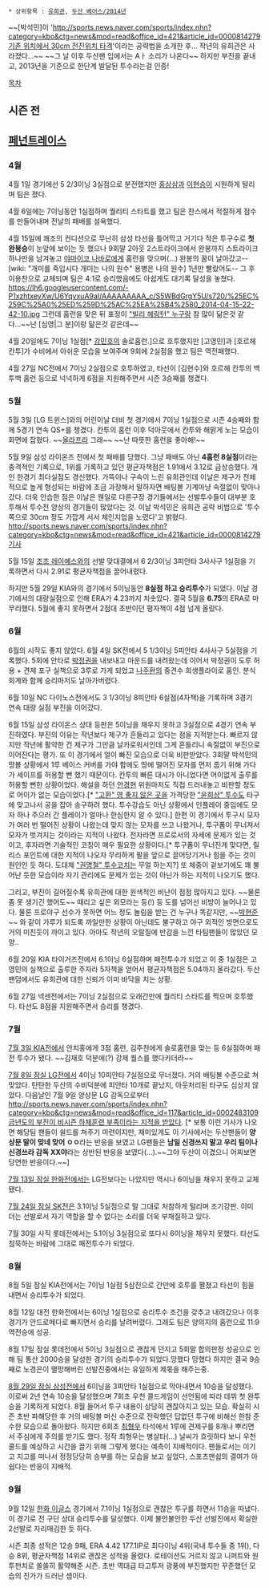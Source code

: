  * 상위항목 : [[유희관]], [[두산 베어스/2014년]]

~~[박석민]이 '[[http://sports.news.naver.com/sports/index.nhn?category=kbo&ctg=news&mod=read&office_id=421&article_id=0000814279 기존 위치에서 30cm 전진위치 타격]]'이라는 공략법을 소개한 후... 작년의 유희관은 사라졌다...~~ 
~~그 날 이후 두산팬 입에서는 Aㅏ 소리가 나온다~~
하지만 부진을 끝내고, 2013년을 기준으로 한단계 발달된 투수라는걸 인증!

[[목차]]
== 시즌 전 ==

== [[페넌트레이스]] ==
=== 4월 ===
4월 1일 경기에선 5 2/3이닝 3실점으로 분전했지만 [[홍상삼]]과 [[이현승]]이 시원하게 털리며 팀은 졌다.

4월 6일에는 7이닝동안 1실점하며 퀄리티 스타트를 했고 팀은 찬스에서 적절하게 점수를 만들어내며 전날의 패배를 설욕했다.

4월 15일에 쾌조의 컨디션으로 무난히 삼성 타선을 틀어막고 거기다 적은 투구수로 '''첫 완봉승'''이 눈앞에 보이는 듯 했으나 9회말 2아웃 2스트라이크에서 완봉까지 스트라이크 하나만을 남겨놓고 [[야마이코 나바로]]에게 홈런을 맞으며(...) 완봉의 꿈이 날아갔고--[wiki: "개미를 죽입시다 개미는 나의 원수" 용병은 나의 원수] 1년만 빨랐어도-- 그 후 이용찬으로 교체되며 팀은 4:1로 승리했음에도 아쉽게도 대기록 달성을 놓쳤다.
https://lh6.googleusercontent.com/-P1xzhtxeyXw/U6YqyxuA9aI/AAAAAAAAA_c/S5WBdGrgY5U/s720/%25EC%259C%25A0%25ED%259D%25AC%25EA%25B4%2580_2014-04-15-22-42-10.jpg 그런데 홈런을 맞은 뒤 표정이 [["빌리 헤링턴" 누구]]랑 참 많이 닮은것 같다...~~난 [심영|그 분]이랑 닮은것 같은데~~

4월 20일에도 7이닝 1실점[* [[강민호]]의 솔로홈런.]으로 호투했지만 [고영민]과 [호르헤 칸투]가 수비에서 아쉬운 모습을 보여주며 9회에 2실점을 했고 팀은 역전패했다.

4월 27일 NC전에서 7이닝 2실점으로 호투하였고, 타선이 [김현수]와 호르헤 칸투의 백투백 홈런 등으로 넉넉하게 6점을 지원해주면서 시즌 3승째를 챙겼다.

=== 5월 ===
5월 3일 [LG 트윈스]와의 어린이날 더비 첫 경기에서 7이닝 1실점으로 시즌 4승째와 함께 5경기 연속 QS+를 챙겼다. 칸투의 홈런 이후 덕아웃에서 칸투와 해맑게 노는 모습이 화면에 잡혔다. ~~[[올라프(겨울왕국)|올라프]]라 그래~~ ~~난 따뜻한 홈런을 좋아해!~~

5월 9일 삼성 라이온즈 전에서 첫 패배를 당했다. 그냥 패배도 아닌 '''4홈런 8실점'''이라는 충격적인 기록으로, 1위를 기록하고 있던 평균자책점은 1.91에서 3.12로 급상승했다. 개인 한경기 최다실점도 경신했다. 가뜩이나 구속이 느린 유희관인데 이날은 제구가 전체적으로 높게 형성되는 바람에 조금 과장해서 말하자면 배팅볼 기계마냥 속절없이 맞아나갔다. 더욱 안습한 점은 이날은 웬일로 다른구장 경기들에서는 선발투수들이 대부분 호투해서 투수전 양상의 경기들이 많았다는 것. 이날 박석민은 유희관 공략 비법으로 '투수 쪽으로 30cm 정도 가깝게 서서 체인지업을 노렸다'고 밝혔다. [[http://sports.news.naver.com/sports/index.nhn?category=kbo&ctg=news&mod=read&office_id=421&article_id=0000814279 기사]]

5월 15일 [[조조 레이예스]]와의 선발 맞대결에서 6 2/3이닝 3피안타 3사사구 1실점을 기록하면서 다시 2.91로 평균자책점을 끌어내렸다.

하지만 5월 29일 KIA와의 경기에서 5이닝동안 '''8실점 하고 승리투수'''가 되었다. 이날 경기에서의 대량실점으로 인해 ERA가 4.23까지 치솟았다. 결국 5월을 '''6.75'''의 ERA로 마무리했다. 5월에 좋지 못하면서 2점대 초반이던 평자책이 4점 넘게 올랐다.

=== 6월 ===
6월의 시작도 좋지 않았다. 6월 4일 SK전에서 5 1/3이닝 5피안타 4사사구 5실점을 기록했다. 5회에 안타로 [[박정권]]을 내보내고 마운드를 내려왔는데 이어서 박정권이 도루 허용 + 견제 포구 실책으로 3루로 가게 되었고 [[나주환]]의 중견수 희생플라이로 홈인. 분식회계와 함께 승리마저도 날아가버렸다. 

6월 10일 NC 다이노스전에서도 3 1/3이닝 8피안타 6실점(4자책)을 기록하며 3경기 연속 대량 실점 부진을 이어갔다.

6월 15일 삼성 라이온스 상대 등판은 5이닝을 채우지 못하고 3실점으로 4경기 연속 부진하였다. 부진의 이유는 작년보다 제구가 흔들리고 있다는 점을 지적받는다. 빠르지 않지만 작년에 활약한 건 제구가 그만큼 날카로워서인데 그게 흔들리니 속절없이 부진으로 이어진다는 평가. 또 이 경기에서 얼이 빠진 모습으로 더욱 비판받았다. 3회말 박석민의 땅볼 상황에서 1루 베이스 커버를 가야 함에도 땅에 떨어진 모자를 먼저 줍기 위해 가다가 세이프를 허용할 뻔 했기 때문이다. 칸투의 빠른 대시가 아니었다면 어이없게 출루를 허용할 뻔한 상황이었다. 해설을 하던 [[안경현]] 위원마저도 직접 드러내놓고 비판할 정도로 어이가 없는 모습이었다.[* [["고환" 영 좋지 않은 곳]]을 가격당한 [["윤희상" 투수]]도 타구에 맞고나서 공을 잡아 송구하려 했다. 투수강습도 아닌 상황에서 인플레이 중임에도 모자 하나 주으러 간 플레이가 얼마나 한심한지 알 수 있다.] 한편 이 경기에서 투구시 모자가 여러 번 떨어진 상황이 나왔는데 맞지 않는 모자를 쓰고 나왔거나, 투구폼이 무너져서 모자가 벗겨지는 것이라는 지적이 나왔다. 전자라면 프로로서의 자세에 문제가 있는 것이고, 후자라면 기술적인 코칭이 매우 필요한 상황이다.[* 투구폼이 무너진게 맞다면, 릴리스 포인트에 대한 지적이 나오자 무리하게 팔을 앞으로 끌어당기거나 힘을 주는 것이 원인인 듯 하다. 도대체 [["권명철" 투수코치]]는 무얼 하는지?] 또 체중이 겉보기에도 꽤 불어난 듯한 모습이라 자기 관리에도 문제가 있는 것이 아닌가 하는 지적이 나오기도 했다.

그리고, 부진이 길어질수록 유희관에 대한 원색적인 비난이 점점 많아지고 있다. ~~물론 좀 못 생기긴 했어도~~ 때리고 싶은 외모라는 등(!) 등 도를 넘어선 비방이 늘어나고 있다. 물론 프로야구 선수가 못하면 어느 정도 놀림을 받는 건 누구나 똑같지만, ~~[[박현준]]~~ 와 같이 가루가 되도록 까일만한 상황이 아닌데도 불구하고 야구 외적인 방면으로도 거의 미친듯이 까이고 있다. 아마도 작년의 오랄질에 반감을 느낀 타팀팬들이 많았던 모양..

6월 20일 KIA 타이거즈전에서 6.1이닝 6실점하며 패전투수가 되었고 이 중 1실점은 고영민의 실책으로 출루한 주자라 5자책을 얻어서 평균자책점은 5.04까지 올라갔다. 두산 팬덤에서도 유희관에 대한 신뢰가 이미 바닥을 치는 상황.

6월 27일 넥센전에서는 7이닝 2실점으로 오래간만에 퀄리티 스타트를 찍으며 호투했다. 타선도 8점을 지원해주면서 승리를 챙겼다.

=== 7월 ===
[[두산 베어스/2014년/7월#s-1.3|7월 3일 KIA전]]에서 안치홍에게 3점 홈런, 김주찬에게 솔로홈런을 맞는 등 6실점하며 패전 투수가 됐다. ~~김재호 덕분에(?) 강제 퀄스를 했다카더라~~

[[두산 베어스/2014년/7월#s-3.1|7월 8일 잠실 LG전]]에서 4이닝 10피안타 7실점으로 무너졌다. 거의 배팅볼 수준으로 쳐맞았다. 탄탄한 두산의 수비덕분에 피안타 10개로 끝났지, 아웃처리된 타구도 심상치 않았다. 다음날인 7월 9일 양상문 LG 감독으로부터 [[http://sports.news.naver.com/sports/index.nhn?category=kbo&ctg=news&mod=read&office_id=117&article_id=0002483109 금년도의 부진이 비시즌 하체훈련 부족이라는 지적을 받았다]]. [* 보통 이런 기사가 나오면 해당팀 팬들이 쉴드를 쳐주기 마련이지만, 재미있게도 이 기사에서는 두산팬들이 '''양상문 말이 맞네 맞어 ㅇㅇ'''라는 반응을 보였고 LG팬들은 '''남일 신경쓰지 말고 우리 팀이나 신경쓰라 감독 XX야'''라는 상반된 반응을 보였다(...).~~그야 두산이 이겼으니 어찌보면 당연한 반응이다.~~]

[[두산 베어스/2014년/7월#s-4.3|7월 13일 잠실 한화전]]에서는 LG전보다는 나았지만 역시나 6이닝을 채우지 못하고 교체됐다. 

[[두산 베어스/2014년/7월#s-6.3|7월 24일 잠실 SK전]]은 3.1이닝 5실점으로 말 그대로 처참하게 털리며 조기강판. 이미 더는 선발로서 자기 역할을 할 수 없다는 소리를 더욱 부채질하고 있다.

7월 30일 사직 롯데전에서는 5.1이닝 3실점으로 또다시 6이닝을 채우지 못했다. 타선도 침묵하는 바람에 그대로 패전투수가 되었다.

=== 8월 ===
8월 5일 잠실 KIA전에서는 7이닝 1실점 5삼진으로 간만에 호투를 펼쳤고 타선이 힘을 내면서 승리투수가 되었다.

8월 12일 대전 한화전에서는 6이닝 1실점으로 승리투수 조건을 갖추고 내려갔으나 이후 경기가 안드로메다로 빠지면서 승리를 날려버렸다. 그래도 팀은 양의지의 홈런으로 11:9 역전승에 성공.

8월 17일 잠실 롯데전에서 5이닝 3실점으로 괜찮게 던지고 5회말 합의판정 성공으로 인해 팀 통산 2000승을 달성한 경기의 승리투수가 되었다.망했다 망했다 하지만 결국 9승째로 노경은이 멸망해버린 선발진중에서는 유일하게 제몫을 해주는중.

[[두산 베어스/2014년/8월#s-11.2|8월 29일 잠실 삼성전]]에서 6이닝을 3피안타 1실점으로 막아내면서 10승을 달성했다. 이로써 2년 연속 10승을 달성했으며 7회초 우천 콜드게임이 선언됨에 따라 데뷔 첫 완투승을 기록하게 되었다. 8월 들어서 투구 내용이 상당히 괜찮아지고 있는 모습. 확실히 시즌 초반 파해당한 후 거의 배팅볼 머신 수준으로 전락했던 답없던 투구에 비해선 한참 준수한 모습으로 돌아왔다. 하지만 6회초 [[최형우]] 타석에서 1루에 견제구를 8개나 뿌리면서 주심에게 주의를 받기도 했다. 정작 최형우는 병살타(...) 날씨가 흐릿하다 보니 우천 콜드를 예상하고 시간을 끌기 위해 그렇게 했다는 예측이 지배적이다. 팬들로서는 이기고 지고를 떠나서 정정당당히 승부를 하는 모습을 보고 싶었다, 스포츠맨쉽의 결여가 아쉽다는 반응이 지배적.

=== 9월 ===
9월 12일 [[한화 이글스]] 경기에서 7.1이닝 1실점으로 괜찮은 투구를 하면서 11승을 따냈다. 이 경기로 전 구단 상대 승리투수를 달성했다. 이제 불안불안한 두산 선발진에서 확실한 2선발로 자리매김한 듯 하다.

시즌 최종 성적은 12승 9패, ERA 4.42 177.1IP로 최다이닝 4위(국내 투수들 중 1위), 다승 8위, 평균자책점 14위로 괜찮은 성적을 올렸다. 로테이션도 거르지 않고 니퍼트와 원투펀치로 쏠쏠히 활약해준 시즌. 초반 역대급 타고투저 광풍에 부진했지만 꾸준했던 모습의 진가가 드러난 셈이다.
